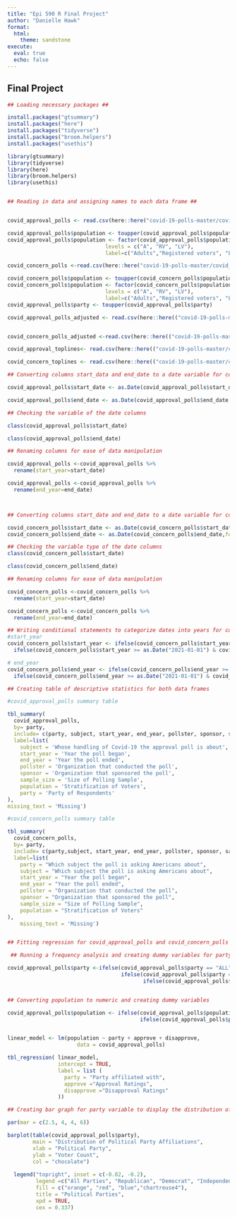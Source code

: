 ```yaml
---
title: "Epi 590 R Final Project"
author: "Danielle Hawk"
format: 
  html:
    theme: sandstone
execute:
  eval: true
  echo: false
---
```


## Final Project

```r

## Loading necessary packages ##

install.packages("gtsummary")
install.packages("here")
install.packages("tidyverse")
install.packages("broom.helpers")
install.packages("usethis")

library(gtsummary)
library(tidyverse)
library(here)
library(broom.helpers)
library(usethis)
```


```r



```



```r

## Reading in data and assigning names to each data frame ##


covid_approval_polls <- read.csv(here::here("covid-19-polls-master/covid_approval_polls.csv"))

covid_approval_polls$population <- toupper(covid_approval_polls$population)
covid_approval_polls$population <- factor(covid_approval_polls$population ,
                               levels = c("A", "RV", "LV"),
                               label=c("Adults","Registered voters", "Likely Voters"))

covid_concern_polls <-read.csv(here::here("covid-19-polls-master/covid_concern_polls.csv"))

covid_concern_polls$population <- toupper(covid_concern_polls$population)
covid_concern_polls$population <- factor(covid_concern_polls$population ,
                               levels = c("A", "RV", "LV"),
                               label=c("Adults","Registered voters", "Likely Voters"))
covid_approval_polls$party <- toupper(covid_approval_polls$party)

covid_approval_polls_adjusted <- read.csv(here::here(("covid-19-polls-master/covid_approval_polls_adjusted.csv")))


covid_concern_polls_adjusted <-read.csv(here::here(("covid-19-polls-master/covid_concern_polls_adjusted.csv")))

covid_approval_toplines<- read.csv(here::here(("covid-19-polls-master/covid_approval_toplines.csv")))

covid_concern_toplines <- read.csv(here::here(("covid-19-polls-master/covid_concern_toplines.csv")))
```



```r
## Converting columns start_data and end_date to a date variable for covid_approval_polls ##

covid_approval_polls$start_date <- as.Date(covid_approval_polls$start_date, format= "%Y-%m-%d")

covid_approval_polls$end_date <- as.Date(covid_approval_polls$end_date,format= "%Y-%m-%d" )

## Checking the variable of the date columns 

class(covid_approval_polls$start_date)

class(covid_approval_polls$end_date)

## Renaming columns for ease of data manipulation

covid_approval_polls <-covid_approval_polls %>% 
  rename(start_year=start_date)

covid_approval_polls <-covid_approval_polls %>%
  rename(end_year=end_date)



## Converting columns start_date and end_date to a date variable for covid_concern_polls #

covid_concern_polls$start_date <- as.Date(covid_concern_polls$start_date, format= "%Y-%m-%d")
covid_concern_polls$end_date <- as.Date(covid_concern_polls$end_date,format= "%Y-%m-%d" )

## Checking the variable type of the date columns
class(covid_concern_polls$start_date)

class(covid_concern_polls$end_date)

## Renaming columns for ease of data manipulation

covid_concern_polls <-covid_concern_polls %>% 
  rename(start_year=start_date)

covid_concern_polls <-covid_concern_polls %>%
  rename(end_year=end_date)

## Writing conditional statements to categorize dates into years for columns start_year and end_year
#start_year
covid_concern_polls$start_year <- ifelse(covid_concern_polls$start_year >= as.Date("2020-01-01") & covid_concern_polls$start_year <= as.Date("2020-12-31"),"2020",
  ifelse(covid_concern_polls$start_year >= as.Date("2021-01-01") & covid_concern_polls$start_year <= as.Date("2021-12-31"),"2021","2022"))

# end_year
covid_concern_polls$end_year <- ifelse(covid_concern_polls$end_year >= as.Date("2020-01-01") & covid_concern_polls$end_year <= as.Date("2020-12-31"),"2020",
  ifelse(covid_concern_polls$end_year >= as.Date("2021-01-01") & covid_concern_polls$end_year <= as.Date("2021-12-31"),"2021","2022"))

## Creating table of descriptive statistics for both data frames

#covid_approval_polls summary table

tbl_summary(
  covid_approval_polls,
  by= party,
  include= c(party, subject, start_year, end_year, pollster, sponsor, sample_size, population),
  label=list(
    subject = 'Whose handling of Covid-19 the approval poll is about',
    start_year = 'Year the poll began', 
    end_year = 'Year the poll ended',
    pollster = 'Organization that conducted the poll', 
    sponsor = 'Organization that sponsored the poll', 
    sample_size = 'Size of Polling Sample',
    population = 'Stratification of Voters',
    party = 'Party of Respondents'
),
missing_text = 'Missing') 

#covid_concern_polls summary table

tbl_summary(
  covid_concern_polls,
  by= party,
  include= c(party,subject, start_year, end_year, pollster, sponsor, sample_size, population),
  label=list(
    party = "Which subject the poll is asking Americans about",
    subject = "Which subject the poll is asking Americans about",
    start_year = "Year the poll began", 
    end_year = "Year the poll ended",
    pollster = "Organization that conducted the poll", 
    sponsor = "Organization that sponsored the poll", 
    sample_size = "Size of Polling Sample",
    population = "Stratification of Voters"
),
    missing_text = 'Missing')



```



```r
## Fitting regression for covid_approval_polls and covid_concern_polls

 ## Running a frequency analysis and creating dummy variables for party variable

covid_approval_polls$party <-ifelse(covid_approval_polls$party == "ALL", 1,
                                    ifelse(covid_approval_polls$party == "R", 2,
                                           ifelse(covid_approval_polls$party == "D", 3, 4)))


## Converting population to numeric and creating dummy variables

covid_approval_polls$population <- ifelse(covid_approval_polls$population == "Adults", 1,
                                          ifelse(covid_approval_polls$population == "Registered Voters", 2, 3))


linear_model <- lm(population ~ party + approve + disapprove,
                      data = covid_approval_polls)

tbl_regression( linear_model, 
                intercept = TRUE,
                label = list (
                  party = "Party affiliated with",
                  approve ="Approval Ratings",
                  disapprove ="Disapproval Ratings"
                ))
```




```r

## Creating bar graph for party variable to display the distribution of voters from various parties in the covid approval poll

par(mar = c(2.5, 4, 4, 6))

barplot(table(covid_approval_polls$party),
        main = "Distribution of Political Party Affiliations",
        xlab = "Political Party",
        ylab = "Voter Count",
        col = "chocolate") 
  
  legend("topright", inset = c(-0.02, -0.2),
         legend =c("All Parties", "Republican", "Democrat", "Independent"),
         fill = c("orange", "red", "blue","chartreuse4"),
         title = "Political Parties",
         xpd = TRUE,
         cex = 0.337)
```


